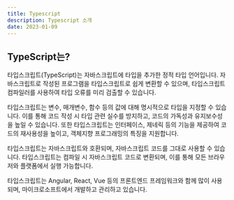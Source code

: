 ```yaml
---
title: Typescript
description: Typescript 소개
date: 2023-01-09
---
```


## TypeScript는?

타입스크립트(TypeScript)는 자바스크립트에 타입을 추가한 정적 타입 언어입니다.
자바스크립트로 작성된 프로그램을 타입스크립트로 쉽게 변환할 수 있으며, 타입스크립트 컴파일러를 사용하여 타입 오류를 미리 검출할 수 있습니다.

타입스크립트는 변수, 매개변수, 함수 등의 값에 대해 명시적으로 타입을 지정할 수 있습니다.
이를 통해 코드 작성 시 타입 관련 실수를 방지하고, 코드의 가독성과 유지보수성을 높일 수 있습니다.
또한 타입스크립트는 인터페이스, 제네릭 등의 기능을 제공하여 코드의 재사용성을 높이고, 객체지향 프로그래밍의 특징을 지원합니다.

타입스크립트는 자바스크립트와 호환되며, 자바스크립트 코드를 그대로 사용할 수 있습니다.
타입스크립트는 컴파일 시 자바스크립트 코드로 변환되며, 이를 통해 모든 브라우저와 플랫폼에서 실행 가능합니다.

타입스크립트는 Angular, React, Vue 등의 프론트엔드 프레임워크와 함께 많이 사용되며, 마이크로소프트에서 개발하고 관리하고 있습니다.
